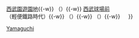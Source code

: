 {{鐵道路線
|模板名稱 = 山口線 (西武鐵道)
|名稱 = [[File:SeibuRailway mark.svg|18px|西武鐵道|link=西武鐵道]] <small>[[西武鐵道]]</small> [[山口線 (西武鐵道)|山口線]] [[File:SeibuYamaguchi.svg|18px]]
|代表色 = #F33
|車站列表 = [[多摩湖站|多摩湖]]{{-w}} [[西武園遊園地站|西武園遊園地]]{{-w}} （{{link-ja|東中峯號誌站|東中峯信号場}}）{{-w}} [[西武球場前站|西武球場前]]<br />（輕便鐵路時代）{{link-ja|遊園地前站 (埼玉縣)|遊園地前駅 (埼玉県)|遊園地前}}{{-w}} （{{link-ja|中峯號誌站|中峯信号所}}）{{-w}} （{{link-ja|山口號誌站|山口信号所}}）{{-w}} {{link-ja|UNESCO村站|ユネスコ村駅|UNESCO村}}　
}}<noinclude>[[Category:西武鐵道路線模板|Yamaguchi]]</noinclude>